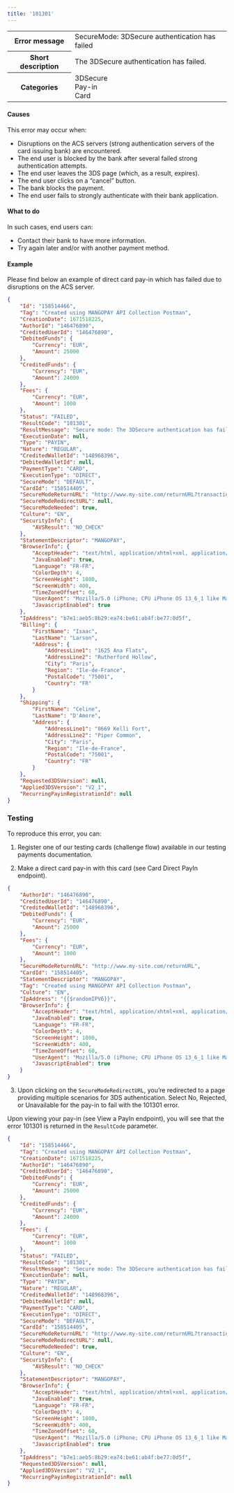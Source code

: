 ---
title: '101301'  
---
  
<table>
    <tbody>
        <tr>
            <th class="header"><strong>Error message</strong></th>
            <td class="table-content">SecureMode: 3DSecure authentication has failed</td>
        </tr>
        <tr>
            <th class="header"><strong>Short description</strong></th>
            <td class="table-content">The 3DSecure authentication has failed.</td>
        </tr>
        <tr>
            <th class="header"><strong>Categories</strong></th>
            <td class="table-content">  
<div class="label">3DSecure</div>  
<div class="label">Pay-in</div>  
<div class="label">Card</div>
</td>
        </tr>
    </tbody>
</table>  

#### Causes  

This error may occur when:  
- Disruptions on the ACS servers (strong authentication servers of the card issuing bank) are encountered.  
- The end user is blocked by the bank after several failed strong authentication attempts.  
- The end user leaves the 3DS page (which, as a result, expires).  
- The end user clicks on a “cancel” button.  
- The bank blocks the payment.  
- The end user fails to strongly authenticate with their bank application.  

#### What to do  

In such cases, end users can:  
- Contact their bank to have more information.  
- Try again later and/or with another payment method.  

#### Example  

Please find below an example of direct card pay-in which has failed due to disruptions on the ACS server.  
```json API Response
{
    "Id": "158514466",
    "Tag": "Created using MANGOPAY API Collection Postman",
    "CreationDate": 1671518225,
    "AuthorId": "146476890",
    "CreditedUserId": "146476890",
    "DebitedFunds": {
        "Currency": "EUR",
        "Amount": 25000
    },
    "CreditedFunds": {
        "Currency": "EUR",
        "Amount": 24000
    },
    "Fees": {
        "Currency": "EUR",
        "Amount": 1000
    },
    "Status": "FAILED",
    "ResultCode": "101301",
    "ResultMessage": "Secure mode: The 3DSecure authentication has failed",
    "ExecutionDate": null,
    "Type": "PAYIN",
    "Nature": "REGULAR",
    "CreditedWalletId": "148968396",
    "DebitedWalletId": null,
    "PaymentType": "CARD",
    "ExecutionType": "DIRECT",
    "SecureMode": "DEFAULT",
    "CardId": "158514405",
    "SecureModeReturnURL": "http://www.my-site.com/returnURL?transactionId=158514466",
    "SecureModeRedirectURL": null,
    "SecureModeNeeded": true,
    "Culture": "EN",
    "SecurityInfo": {
        "AVSResult": "NO_CHECK"
    },
    "StatementDescriptor": "MANGOPAY",
    "BrowserInfo": {
        "AcceptHeader": "text/html, application/xhtml+xml, application/xml;q=0.9, /;q=0.8",
        "JavaEnabled": true,
        "Language": "FR-FR",
        "ColorDepth": 4,
        "ScreenHeight": 1800,
        "ScreenWidth": 400,
        "TimeZoneOffset": 60,
        "UserAgent": "Mozilla/5.0 (iPhone; CPU iPhone OS 13_6_1 like Mac OS X) AppleWebKit/605.1.15 (KHTML, like Gecko) Mobile/15E148",
        "JavascriptEnabled": true
    },
    "IpAddress": "b7e1:aeb5:8b29:ea74:be61:ab4f:be77:0d5f",
    "Billing": {
        "FirstName": "Isaac",
        "LastName": "Larson",
        "Address": {
            "AddressLine1": "1625 Ana Flats",
            "AddressLine2": "Rutherford Hollow",
            "City": "Paris",
            "Region": "Ile-de-France",
            "PostalCode": "75001",
            "Country": "FR"
        }
    },
    "Shipping": {
        "FirstName": "Celine",
        "LastName": "D'Amore",
        "Address": {
            "AddressLine1": "8669 Kelli Fort",
            "AddressLine2": "Piper Common",
            "City": "Paris",
            "Region": "Ile-de-France",
            "PostalCode": "75001",
            "Country": "FR"
        }
    },
    "Requested3DSVersion": null,
    "Applied3DSVersion": "V2_1",
    "RecurringPayinRegistrationId": null
}
```  

### Testing  

To reproduce this error, you can:  

1) Register one of our testing cards (challenge flow) available in our testing payments documentation.  

2) Make a direct card pay-in with this card (see Card Direct PayIn endpoint).  
```json Request example
{
    "AuthorId": "146476890",
    "CreditedUserId": "146476890",
    "CreditedWalletId": "148968396",
    "DebitedFunds": {
        "Currency": "EUR",
        "Amount": 25000
    },
    "Fees": {
        "Currency": "EUR",
        "Amount": 1000
    },
    "SecureModeReturnURL": "http://www.my-site.com/returnURL",
    "CardId": "158514405",
    "StatementDescriptor": "MANGOPAY",
    "Tag": "Created using MANGOPAY API Collection Postman",
    "Culture": "EN",
    "IpAddress": "{{$randomIPV6}}",
    "BrowserInfo": {
        "AcceptHeader": "text/html, application/xhtml+xml, application/xml;q=0.9, /;q=0.8",
        "JavaEnabled": true,
        "Language": "FR-FR",
        "ColorDepth": 4,
        "ScreenHeight": 1800,
        "ScreenWidth": 400,
        "TimeZoneOffset": 60,
        "UserAgent": "Mozilla/5.0 (iPhone; CPU iPhone OS 13_6_1 like Mac OS X) AppleWebKit/605.1.15 (KHTML, like Gecko) Mobile/15E148",
        "JavascriptEnabled": true       
    }
}
```  

3) Upon clicking on the `SecureModeRedirectURL`, you’re redirected to a page providing multiple scenarios for 3DS authentication. Select No, Rejected, or Unavailable for the pay-in to fail with the 101301 error.  

Upon viewing your pay-in (see View a PayIn endpoint), you will see that the error 101301 is returned in the `ResultCode` parameter.  
```json Response example
{
    "Id": "158514466",
    "Tag": "Created using MANGOPAY API Collection Postman",
    "CreationDate": 1671518225,
    "AuthorId": "146476890",
    "CreditedUserId": "146476890",
    "DebitedFunds": {
        "Currency": "EUR",
        "Amount": 25000
    },
    "CreditedFunds": {
        "Currency": "EUR",
        "Amount": 24000
    },
    "Fees": {
        "Currency": "EUR",
        "Amount": 1000
    },
    "Status": "FAILED",
    "ResultCode": "101301",
    "ResultMessage": "Secure mode: The 3DSecure authentication has failed",
    "ExecutionDate": null,
    "Type": "PAYIN",
    "Nature": "REGULAR",
    "CreditedWalletId": "148968396",
    "DebitedWalletId": null,
    "PaymentType": "CARD",
    "ExecutionType": "DIRECT",
    "SecureMode": "DEFAULT",
    "CardId": "158514405",
    "SecureModeReturnURL": "http://www.my-site.com/returnURL?transactionId=158514466",
    "SecureModeRedirectURL": null,
    "SecureModeNeeded": true,
    "Culture": "EN",
    "SecurityInfo": {
        "AVSResult": "NO_CHECK"
    },
    "StatementDescriptor": "MANGOPAY",
    "BrowserInfo": {
        "AcceptHeader": "text/html, application/xhtml+xml, application/xml;q=0.9, /;q=0.8",
        "JavaEnabled": true,
        "Language": "FR-FR",
        "ColorDepth": 4,
        "ScreenHeight": 1800,
        "ScreenWidth": 400,
        "TimeZoneOffset": 60,
        "UserAgent": "Mozilla/5.0 (iPhone; CPU iPhone OS 13_6_1 like Mac OS X) AppleWebKit/605.1.15 (KHTML, like Gecko) Mobile/15E148",
        "JavascriptEnabled": true
    },
    "IpAddress": "b7e1:aeb5:8b29:ea74:be61:ab4f:be77:0d5f",
    "Requested3DSVersion": null,
    "Applied3DSVersion": "V2_1",
    "RecurringPayinRegistrationId": null
}
```